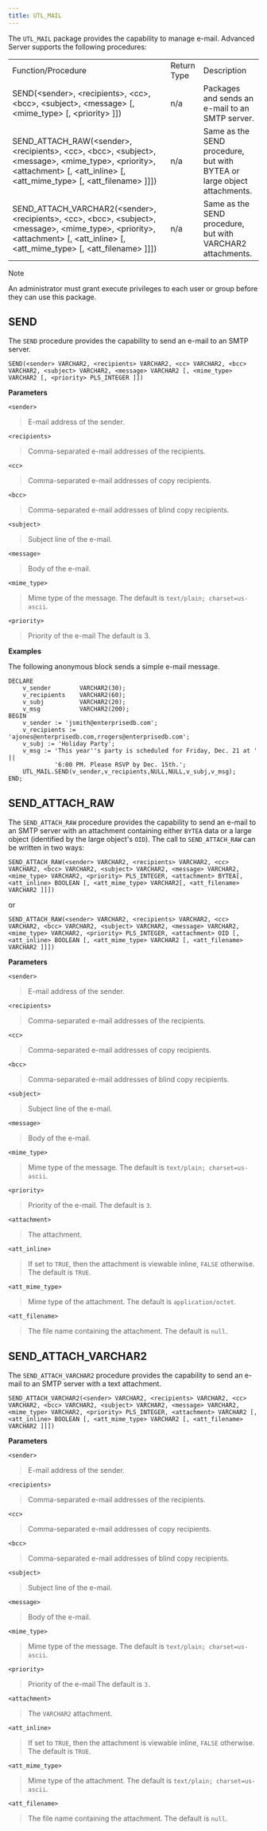 ```yaml
---
title: UTL_MAIL
---
```


The `UTL_MAIL` package provides the capability to manage e-mail.
Advanced Server supports the following procedures:

|                                                                                                                                                                                                                      |             |                                                                         |
| -------------------------------------------------------------------------------------------------------------------------------------------------------------------------------------------------------------------- | ----------- | ----------------------------------------------------------------------- |
| Function/Procedure                                                                                                                                                                                                   | Return Type | Description                                                             |
| SEND(\<sender\>, \<recipients\>, \<cc\>, \<bcc\>, \<subject\>, \<message\> \[, \<mime_type\> \[, \<priority\> \]\])                                                                                                 | n/a         | Packages and sends an e-mail to an SMTP server.                         |
| SEND_ATTACH_RAW(\<sender\>, \<recipients\>, \<cc\>, \<bcc\>, \<subject\>, \<message\>, \<mime_type\>, \<priority\>, \<attachment\> \[, \<att_inline\> \[, \<att_mime_type\> \[, \<att_filename\> \]\]\])      | n/a         | Same as the SEND procedure, but with BYTEA or large object attachments. |
| SEND_ATTACH_VARCHAR2(\<sender\>, \<recipients\>, \<cc\>, \<bcc\>, \<subject\>, \<message\>, \<mime_type\>, \<priority\>, \<attachment\> \[, \<att_inline\> \[, \<att_mime_type\> \[, \<att_filename\> \]\]\]) | n/a         | Same as the SEND procedure, but with VARCHAR2 attachments.              |

<div class="note">

<div class="title">

Note

</div>

An administrator must grant execute privileges to each user or group
before they can use this package.

</div>

## SEND

The `SEND` procedure provides the capability to send an e-mail to an
SMTP server.

`SEND(<sender> VARCHAR2, <recipients> VARCHAR2, <cc> VARCHAR2, <bcc>
VARCHAR2, <subject> VARCHAR2, <message> VARCHAR2 [, <mime_type> VARCHAR2
[, <priority> PLS_INTEGER ]])`

**Parameters**

`<sender>`

> E-mail address of the sender.

`<recipients>`

> Comma-separated e-mail addresses of the recipients.

`<cc>`

> Comma-separated e-mail addresses of copy recipients.

`<bcc>`

> Comma-separated e-mail addresses of blind copy recipients.

`<subject>`

> Subject line of the e-mail.

`<message>`

> Body of the e-mail.

`<mime_type>`

> Mime type of the message. The default is `text/plain;
> charset=us-ascii`.

`<priority>`

> Priority of the e-mail The default is 3.

**Examples**

The following anonymous block sends a simple e-mail message.

``` text
DECLARE
    v_sender        VARCHAR2(30);
    v_recipients    VARCHAR2(60);
    v_subj          VARCHAR2(20);
    v_msg           VARCHAR2(200);
BEGIN
    v_sender := 'jsmith@enterprisedb.com';
    v_recipients := 'ajones@enterprisedb.com,rrogers@enterprisedb.com';
    v_subj := 'Holiday Party';
    v_msg := 'This year''s party is scheduled for Friday, Dec. 21 at ' ||
             '6:00 PM. Please RSVP by Dec. 15th.';
    UTL_MAIL.SEND(v_sender,v_recipients,NULL,NULL,v_subj,v_msg);
END;
```

## SEND_ATTACH_RAW

The `SEND_ATTACH_RAW` procedure provides the capability to send an
e-mail to an SMTP server with an attachment containing either `BYTEA`
data or a large object (identified by the large object's `OID`). The
call to `SEND_ATTACH_RAW` can be written in two ways:

`SEND_ATTACH_RAW(<sender> VARCHAR2, <recipients> VARCHAR2, <cc>
VARCHAR2, <bcc> VARCHAR2, <subject> VARCHAR2, <message> VARCHAR2,
<mime_type> VARCHAR2, <priority> PLS_INTEGER, <attachment> BYTEA[,
<att_inline> BOOLEAN [, <att_mime_type> VARCHAR2[, <att_filename>
VARCHAR2 ]]])`

or

`SEND_ATTACH_RAW(<sender> VARCHAR2, <recipients> VARCHAR2, <cc>
VARCHAR2, <bcc> VARCHAR2, <subject> VARCHAR2, <message> VARCHAR2,
<mime_type> VARCHAR2, <priority> PLS_INTEGER, <attachment> OID [,
<att_inline> BOOLEAN [, <att_mime_type> VARCHAR2 [, <att_filename>
VARCHAR2 ]]])`

**Parameters**

`<sender>`

> E-mail address of the sender.

`<recipients>`

> Comma-separated e-mail addresses of the recipients.

`<cc>`

> Comma-separated e-mail addresses of copy recipients.

`<bcc>`

> Comma-separated e-mail addresses of blind copy recipients.

`<subject>`

> Subject line of the e-mail.

`<message>`

> Body of the e-mail.

`<mime_type>`

> Mime type of the message. The default is `text/plain;
> charset=us-ascii`.

`<priority>`

> Priority of the e-mail. The default is `3`.

`<attachment>`

> The attachment.

`<att_inline>`

> If set to `TRUE`, then the attachment is viewable inline, `FALSE`
> otherwise. The default is `TRUE`.

`<att_mime_type>`

> Mime type of the attachment. The default is `application/octet`.

`<att_filename>`

> The file name containing the attachment. The default is `null`.

## SEND_ATTACH_VARCHAR2

The `SEND_ATTACH_VARCHAR2` procedure provides the capability to send an
e-mail to an SMTP server with a text attachment.

`SEND_ATTACH_VARCHAR2(<sender> VARCHAR2, <recipients> VARCHAR2, <cc>
VARCHAR2, <bcc> VARCHAR2, <subject> VARCHAR2, <message> VARCHAR2,
<mime_type> VARCHAR2, <priority> PLS_INTEGER, <attachment> VARCHAR2 [,
<att_inline> BOOLEAN [, <att_mime_type> VARCHAR2 [, <att_filename>
VARCHAR2 ]]])`

**Parameters**

`<sender>`

> E-mail address of the sender.

`<recipients>`

> Comma-separated e-mail addresses of the recipients.

`<cc>`

> Comma-separated e-mail addresses of copy recipients.

`<bcc>`

> Comma-separated e-mail addresses of blind copy recipients.

`<subject>`

> Subject line of the e-mail.

`<message>`

> Body of the e-mail.

`<mime_type>`

> Mime type of the message. The default is `text/plain;
> charset=us-ascii`.

`<priority>`

> Priority of the e-mail The default is `3.`

`<attachment>`

> The `VARCHAR2` attachment.

`<att_inline>`

> If set to `TRUE`, then the attachment is viewable inline, `FALSE`
> otherwise. The default is `TRUE`.

`<att_mime_type>`

> Mime type of the attachment. The default is `text/plain;
> charset=us-ascii`.

`<att_filename>`

> The file name containing the attachment. The default is `null`.
